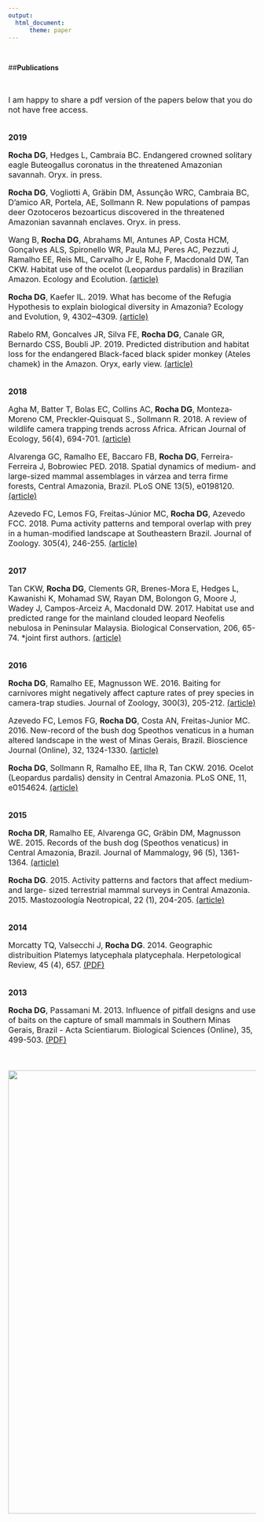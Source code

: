 ```yaml
---
output:
  html_document:
      theme: paper
---
```

<br>

##**Publications**

<br>

<font size="3">

I am happy to share a pdf version of the papers below that you do not have free access.
<br>
<br>

**2019**

**Rocha DG**, Hedges L, Cambraia BC. Endangered crowned solitary eagle Buteogallus coronatus in the threatened Amazonian savannah. Oryx. in press.

**Rocha DG**, Vogliotti A, Gräbin DM, Assunção WRC, Cambraia BC, D’amico AR, Portela, AE, Sollmann R. New populations of pampas deer Ozotoceros bezoarticus discovered in the threatened Amazonian savannah enclaves. Oryx. in press.

Wang B, **Rocha DG**, Abrahams MI, Antunes AP, Costa HCM, Gonçalves ALS, Spironello WR, Paula MJ, Peres AC, Pezzuti J, Ramalho EE, Reis ML, Carvalho Jr E, Rohe F, Macdonald DW, Tan CKW. Habitat use of the ocelot (Leopardus pardalis) in Brazilian Amazon. Ecology and Ecolution. [(article)](https://onlinelibrary.wiley.com/doi/full/10.1002/ece3.5005)  

**Rocha DG**, Kaefer IL. 2019. What has become of the Refugia Hypothesis to explain biological diversity in Amazonia? Ecology and Evolution, 9, 4302–4309. [(article)](https://onlinelibrary.wiley.com/doi/full/10.1002/ece3.5051)  

Rabelo RM, Goncalves JR, Silva FE, **Rocha DG**, Canale GR, Bernardo CSS, Boubli JP. 2019. Predicted distribution and habitat loss for the endangered Black-faced black spider monkey (Ateles chamek) in the Amazon. Oryx, early view. [(article)](https://www.cambridge.org/core/journals/oryx/article/predicted-distribution-and-habitat-loss-for-the-endangered-blackfaced-black-spider-monkey-ateles-chamek-in-the-amazon/92CEC320AC2D822602B47061348E1E2C)

<br>
 **2018**

Agha M, Batter T, Bolas EC, Collins AC, **Rocha DG**, Monteza‐Moreno CM, Preckler‐Quisquat S., Sollmann R. 2018. A review of wildlife camera trapping trends across Africa. African Journal of Ecology, 56(4), 694-701. [(article)](https://onlinelibrary.wiley.com/doi/full/10.1111/aje.12565)

Alvarenga GC, Ramalho EE, Baccaro FB, **Rocha DG**, Ferreira-Ferreira J, Bobrowiec PED. 2018. Spatial dynamics of medium- and large-sized mammal assemblages in várzea and terra firme forests, Central Amazonia, Brazil. PLoS ONE 13(5), e0198120. [(article)](https://journals.plos.org/plosone/article?id=10.1371/journal.pone.0198120)

Azevedo FC, Lemos FG, Freitas-Júnior MC, **Rocha DG**, Azevedo FCC. 2018. Puma activity patterns and temporal overlap with prey in a human-modified landscape at Southeastern Brazil. Journal of Zoology. 305(4), 246-255. [(article)](https://zslpublications.onlinelibrary.wiley.com/doi/full/10.1111/jzo.12558)

<br>
 **2017**

Tan CKW, **Rocha DG**, Clements GR, Brenes-Mora E, Hedges L, Kawanishi K, Mohamad SW, Rayan DM, Bolongon G, Moore J, Wadey J, Campos-Arceiz A, Macdonald DW. 2017. Habitat use and predicted range for the mainland clouded leopard Neofelis nebulosa in Peninsular Malaysia. Biological Conservation, 206, 65-74. *joint first authors. [(article)](https://www.sciencedirect.com/science/article/pii/S0006320716305134)

<br>
<left> **2016**

**Rocha DG**, Ramalho EE, Magnusson WE. 2016. Baiting for carnivores might negatively affect capture rates of prey species in camera-trap studies. Journal of Zoology, 300(3), 205-212. [(article)](https://zslpublications.onlinelibrary.wiley.com/doi/full/10.1111/jzo.12372)

Azevedo FC, Lemos FG, **Rocha DG**, Costa AN, Freitas-Junior MC. 2016. New-record of the bush dog Speothos venaticus in a human altered landscape in the west of Minas Gerais, Brazil. Bioscience Journal (Online), 32, 1324-1330. [(article)](http://www.seer.ufu.br/index.php/biosciencejournal/article/view/33302)

**Rocha DG**, Sollmann R, Ramalho EE, Ilha R, Tan CKW. 2016. Ocelot (Leopardus pardalis) density in Central Amazonia. PLoS ONE, 11, e0154624. [(article)](https://journals.plos.org/plosone/article?id=10.1371/journal.pone.0154624)

<br>
<left> **2015**

**Rocha DR**, Ramalho EE, Alvarenga GC, Gräbin DM, Magnusson WE. 2015. Records of the bush dog (Speothos venaticus) in Central Amazonia, Brazil. Journal of Mammalogy, 96 (5), 1361-1364. [(article)](https://academic.oup.com/jmammal/article/96/6/1361/1176523)

**Rocha DG**. 2015. Activity patterns and factors that affect medium- and large- sized terrestrial mammal surveys in Central Amazonia. 2015. Mastozoología Neotropical, 22 (1), 204-205. [(article)](https://www.redalyc.org/revista.oa?id=457#)

<br>
<left> **2014**

Morcatty TQ, Valsecchi J, **Rocha DG**. 2014. Geographic distribuition Platemys latycephala platycephala. Herpetological Review, 45 (4), 657. [(PDF)](https://www.dropbox.com/s/0jsfnoliczl5xv3/HR%20Dec%202014%20ebook.pdf?dl=1)

<br>
<left> **2013**

**Rocha DG**, Passamani M. 2013. Influence of pitfall designs and use of baits on the capture of small mammals in Southern Minas Gerais, Brazil - Acta Scientiarum. Biological Sciences (Online), 35, 499-503. [(PDF)](http://www.redalyc.org/service/redalyc/downloadPdf/1871/187129138006/6)

<br>


<center>![](pics/roxo2.jpg){width=900px}